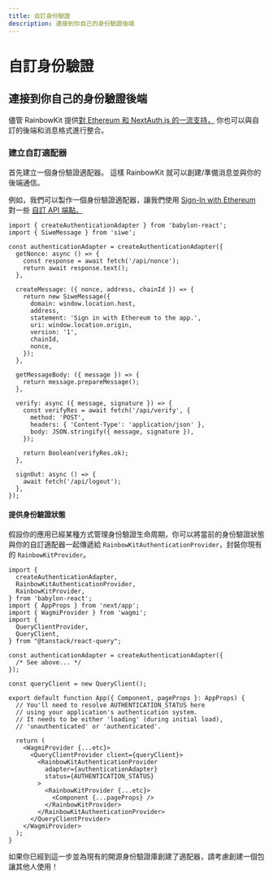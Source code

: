 ```yaml
---
title: 自訂身份驗證
description: 連接到你自己的身份驗證後端
---
```


# 自訂身份驗證

## 連接到你自己的身份驗證後端

儘管 RainbowKit 提供[對 Ethereum 和 NextAuth.js 的一流支持，](/docs/authentication#set-up-sign-in-with-ethereum-and-nextauthjs) 你也可以與自訂的後端和消息格式進行整合。

### 建立自訂適配器

首先建立一個身份驗證適配器。 這樣 RainbowKit 就可以創建/準備消息並與你的後端通信。

例如，我們可以製作一個身份驗證適配器，讓我們使用 [Sign-In with Ethereum](https://login.xyz) 對一些 [自訂 API 端點。](https://wagmi.sh/examples/sign-in-with-ethereum)

```tsx
import { createAuthenticationAdapter } from 'babylon-react';
import { SiweMessage } from 'siwe';

const authenticationAdapter = createAuthenticationAdapter({
  getNonce: async () => {
    const response = await fetch('/api/nonce');
    return await response.text();
  },

  createMessage: ({ nonce, address, chainId }) => {
    return new SiweMessage({
      domain: window.location.host,
      address,
      statement: 'Sign in with Ethereum to the app.',
      uri: window.location.origin,
      version: '1',
      chainId,
      nonce,
    });
  },

  getMessageBody: ({ message }) => {
    return message.prepareMessage();
  },

  verify: async ({ message, signature }) => {
    const verifyRes = await fetch('/api/verify', {
      method: 'POST',
      headers: { 'Content-Type': 'application/json' },
      body: JSON.stringify({ message, signature }),
    });

    return Boolean(verifyRes.ok);
  },

  signOut: async () => {
    await fetch('/api/logout');
  },
});
```

#### 提供身份驗證狀態

假設你的應用已經某種方式管理身份驗證生命周期，你可以將當前的身份驗證狀態與你的自訂適配器一起傳遞給 `RainbowKitAuthenticationProvider`，封裝你現有的 `RainbowKitProvider`。

```tsx
import {
  createAuthenticationAdapter,
  RainbowKitAuthenticationProvider,
  RainbowKitProvider,
} from 'babylon-react';
import { AppProps } from 'next/app';
import { WagmiProvider } from 'wagmi';
import {
  QueryClientProvider,
  QueryClient,
} from "@tanstack/react-query";

const authenticationAdapter = createAuthenticationAdapter({
  /* See above... */
});

const queryClient = new QueryClient();

export default function App({ Component, pageProps }: AppProps) {
  // You'll need to resolve AUTHENTICATION_STATUS here
  // using your application's authentication system.
  // It needs to be either 'loading' (during initial load),
  // 'unauthenticated' or 'authenticated'.

  return (
    <WagmiProvider {...etc}>
      <QueryClientProvider client={queryClient}>
        <RainbowKitAuthenticationProvider
          adapter={authenticationAdapter}
          status={AUTHENTICATION_STATUS}
        >
          <RainbowKitProvider {...etc}>
            <Component {...pageProps} />
          </RainbowKitProvider>
        </RainbowKitAuthenticationProvider>
      </QueryClientProvider>
    </WagmiProvider>
  );
}
```

如果你已經到這一步並為現有的開源身份驗證庫創建了適配器，請考慮創建一個包讓其他人使用！
